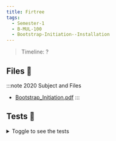 ```yaml
---
title: Firtree
tags:
  - Semester-1
  - B-MUL-100
  - Bootstrap-Initiation--Installation
---
```

> Timeline: ?


## Files 📂

:::note 2020 Subject and Files
- [Bootstrap_Initiation.pdf](https://github.com/Studio-17/Epitech-Subjects/raw/main/Semester-1/B-MUL-100/Bootstrap-Initiation--Installation/Bootstrap_Initiation.pdf)
:::

## Tests 🤖
<details>
  <summary>Toggle to see the tests</summary>
  <div>
Yo
  </div>
</details>

